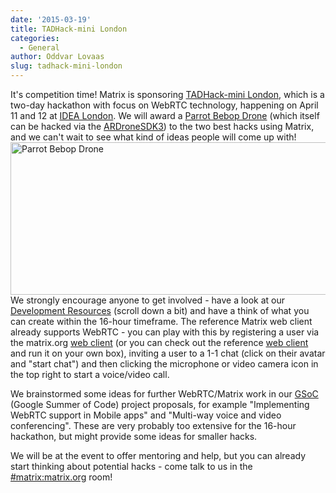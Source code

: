 ```yaml
---
date: '2015-03-19'
title: TADHack-mini London
categories:
  - General
author: Oddvar Lovaas
slug: tadhack-mini-london
---
```


It's competition time! Matrix is sponsoring <a href="http://tadhack.com/2015/tadhack-mini-london/" title="TADHack-mini London">TADHack-mini London</a>, which is a two-day hackathon with focus on WebRTC technology, happening on April 11 and 12 at <a href="http://www.idea-london.co.uk/" title="IDEA London">IDEA London</a>. We will award a <a href="http://www.parrot.com/uk/products/bebop-drone/" title="Parrot Bebop Drone">Parrot Bebop Drone</a> (which itself can be hacked via the <a href="https://github.com/ARDroneSDK3/ARSDKBuildUtils" title="ARDroneSDK3">ARDroneSDK3</a>) to the two best hacks using Matrix, and we can't wait to see what kind of ideas people will come up with!
<img src="http://matrix.org/blog/wp-content/uploads/2015/03/parrot.png" alt="Parrot Bebop Drone" width="552" height="244" class="aligncenter size-full wp-image-482" />
We strongly encourage anyone to get involved - have a look at our <a href="http://tadhack.com/2015/tadhack-mini-london/" title="Development Resources">Development Resources</a> (scroll down a bit) and have a think of what you can create within the 16-hour timeframe. The reference Matrix web client already supports WebRTC - you can play with this by registering a user via the matrix.org <a href="/beta/" title="web client">web client</a> (or you can check out the reference <a href="https://github.com/matrix-org/matrix-angular-sdk" title="web client">web client</a> and run it on your own box), inviting a user to a 1-1 chat (click on their avatar and "start chat") and then clicking the microphone or video camera icon in the top right to start a voice/video call. 

We brainstormed some ideas for further WebRTC/Matrix work in our <a href="https://github.com/matrix-org/GSoC/blob/master/IDEAS.md#implementing-webrtc-support-in-mobile-apps" title="GSoC">GSoC</a> (Google Summer of Code) project proposals, for example "Implementing WebRTC support in Mobile apps" and "Multi-way voice and video conferencing". These are very probably too extensive for the 16-hour hackathon, but might provide some ideas for smaller hacks.

We will be at the event to offer mentoring and help, but you can already start thinking about potential hacks - come talk to us in the <a href="/beta/#/room/#matrix:matrix.org" title="#matrix:matrix.org">#matrix:matrix.org</a> room!
